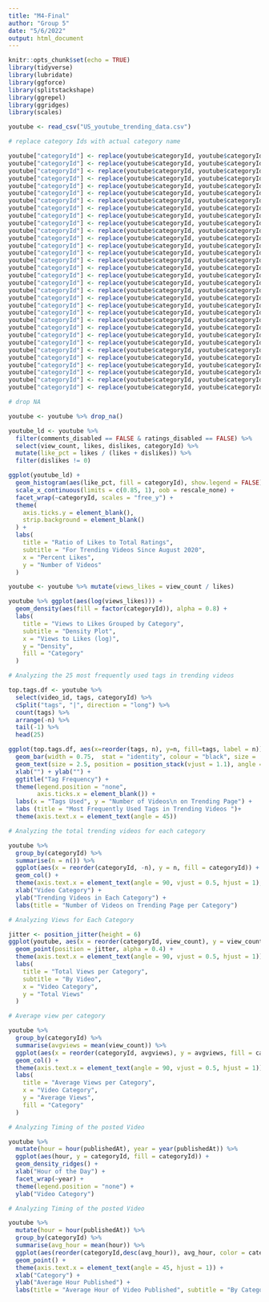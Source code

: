 ```yaml
---
title: "M4-Final"
author: "Group 5"
date: "5/6/2022"
output: html_document
---
```


```r
knitr::opts_chunk$set(echo = TRUE)
library(tidyverse)
library(lubridate)
library(ggforce)
library(splitstackshape)
library(ggrepel)
library(ggridges)
library(scales)

youtube <- read_csv("US_youtube_trending_data.csv")
```

```r
# replace category Ids with actual category name

youtube["categoryId"] <- replace(youtube$categoryId, youtube$categoryId == 1, "Film and Animation")
youtube["categoryId"] <- replace(youtube$categoryId, youtube$categoryId == 2, "Autos and Vehicles")
youtube["categoryId"] <- replace(youtube$categoryId, youtube$categoryId == 10, "Music")
youtube["categoryId"] <- replace(youtube$categoryId, youtube$categoryId == 15, "Pets and Animals")
youtube["categoryId"] <- replace(youtube$categoryId, youtube$categoryId == 17, "Sports")
youtube["categoryId"] <- replace(youtube$categoryId, youtube$categoryId == 18, "Short Movies")
youtube["categoryId"] <- replace(youtube$categoryId, youtube$categoryId == 19, "Travel & Events")
youtube["categoryId"] <- replace(youtube$categoryId, youtube$categoryId == 20, "Gaming")
youtube["categoryId"] <- replace(youtube$categoryId, youtube$categoryId == 21, "VideoBlogging")
youtube["categoryId"] <- replace(youtube$categoryId, youtube$categoryId == 22, "People & Blogs")
youtube["categoryId"] <- replace(youtube$categoryId, youtube$categoryId == 23, "Comedy")
youtube["categoryId"] <- replace(youtube$categoryId, youtube$categoryId == 24, "Entertainment")
youtube["categoryId"] <- replace(youtube$categoryId, youtube$categoryId == 25, "News & Politics")
youtube["categoryId"] <- replace(youtube$categoryId, youtube$categoryId == 26, "Howto & Style")
youtube["categoryId"] <- replace(youtube$categoryId, youtube$categoryId == 28, "Science & Technology")
youtube["categoryId"] <- replace(youtube$categoryId, youtube$categoryId == 27, "Education")
youtube["categoryId"] <- replace(youtube$categoryId, youtube$categoryId == 29, "Nonprofits & Activism")
youtube["categoryId"] <- replace(youtube$categoryId, youtube$categoryId == 30, "Movies")
youtube["categoryId"] <- replace(youtube$categoryId, youtube$categoryId == 31, "Animation & Anime")
youtube["categoryId"] <- replace(youtube$categoryId, youtube$categoryId == 32, "Action/Adventure")
youtube["categoryId"] <- replace(youtube$categoryId, youtube$categoryId == 33, "Classics")
youtube["categoryId"] <- replace(youtube$categoryId, youtube$categoryId == 34, "Comedy")
youtube["categoryId"] <- replace(youtube$categoryId, youtube$categoryId == 35, "Documentary")
youtube["categoryId"] <- replace(youtube$categoryId, youtube$categoryId == 36, "Drama")
youtube["categoryId"] <- replace(youtube$categoryId, youtube$categoryId == 37, "Family")
youtube["categoryId"] <- replace(youtube$categoryId, youtube$categoryId == 38, "Foreign")
youtube["categoryId"] <- replace(youtube$categoryId, youtube$categoryId == 39, "Horror")
youtube["categoryId"] <- replace(youtube$categoryId, youtube$categoryId == 40, "Sci-Fi/Fantasy")
youtube["categoryId"] <- replace(youtube$categoryId, youtube$categoryId == 41, "Thriller")
youtube["categoryId"] <- replace(youtube$categoryId, youtube$categoryId == 42, "Shorts")
youtube["categoryId"] <- replace(youtube$categoryId, youtube$categoryId == 43, "Shows")
youtube["categoryId"] <- replace(youtube$categoryId, youtube$categoryId == 44, "Trailers")

# drop NA

youtube <- youtube %>% drop_na()
```

```r
youtube_ld <- youtube %>%
  filter(comments_disabled == FALSE & ratings_disabled == FALSE) %>%
  select(view_count, likes, dislikes, categoryId) %>%
  mutate(like_pct = likes / (likes + dislikes)) %>%
  filter(dislikes != 0)

ggplot(youtube_ld) +
  geom_histogram(aes(like_pct, fill = categoryId), show.legend = FALSE) +
  scale_x_continuous(limits = c(0.85, 1), oob = rescale_none) +
  facet_wrap(~categoryId, scales = "free_y") +
  theme(
    axis.ticks.y = element_blank(),
    strip.background = element_blank()
  ) +
  labs(
    title = "Ratio of Likes to Total Ratings",
    subtitle = "For Trending Videos Since August 2020",
    x = "Percent Likes",
    y = "Number of Videos"
  )
```

```r
youtube <- youtube %>% mutate(views_likes = view_count / likes)

youtube %>% ggplot(aes(log(views_likes))) +
  geom_density(aes(fill = factor(categoryId)), alpha = 0.8) +
  labs(
    title = "Views to Likes Grouped by Category",
    subtitle = "Density Plot",
    x = "Views to Likes (log)",
    y = "Density",
    fill = "Category"
  )
```

```r
# Analyzing the 25 most frequently used tags in trending videos

top.tags.df <- youtube %>%
  select(video_id, tags, categoryId) %>%
  cSplit("tags", "|", direction = "long") %>% 
  count(tags) %>%
  arrange(-n) %>% 
  tail(-1) %>%
  head(25)

ggplot(top.tags.df, aes(x=reorder(tags, n), y=n, fill=tags, label = n)) +
  geom_bar(width = 0.75,  stat = "identity", colour = "black", size = .225) +
  geom_text(size = 2.5, position = position_stack(vjust = 1.1), angle = 0) +
  xlab("") + ylab("") +
  ggtitle("Tag Frequency") +
  theme(legend.position = "none",
        axis.ticks.x = element_blank()) +
  labs(x = "Tags Used", y = "Number of Videos\n on Trending Page") +
  labs (title = "Most Frequently Used Tags in Trending Videos ")+
  theme(axis.text.x = element_text(angle = 45))
```

```r
# Analyzing the total trending videos for each category

youtube %>%
  group_by(categoryId) %>%
  summarise(n = n()) %>%
  ggplot(aes(x = reorder(categoryId, -n), y = n, fill = categoryId)) +
  geom_col() +
  theme(axis.text.x = element_text(angle = 90, vjust = 0.5, hjust = 1), legend.position = "none") +
  xlab("Video Category") +
  ylab("Trending Videos in Each Category") +
  labs(title = "Number of Videos on Trending Page per Category")
```

```r
# Analyzing Views for Each Category

jitter <- position_jitter(height = 6)
ggplot(youtube, aes(x = reorder(categoryId, view_count), y = view_count, color = categoryId)) +
  geom_point(position = jitter, alpha = 0.4) +
  theme(axis.text.x = element_text(angle = 90, vjust = 0.5, hjust = 1)) +
  labs(
    title = "Total Views per Category",
    subtitle = "By Video",
    x = "Video Category",
    y = "Total Views"
  )
```

```r
# Average view per category

youtube %>%
  group_by(categoryId) %>%
  summarise(avgviews = mean(view_count)) %>%
  ggplot(aes(x = reorder(categoryId, avgviews), y = avgviews, fill = categoryId)) +
  geom_col() +
  theme(axis.text.x = element_text(angle = 90, vjust = 0.5, hjust = 1)) +
  labs(
    title = "Average Views per Category",
    x = "Video Category",
    y = "Average Views",
    fill = "Category"
  ) 
```

```r
# Analyzing Timing of the posted Video

youtube %>%
  mutate(hour = hour(publishedAt), year = year(publishedAt)) %>%
  ggplot(aes(hour, y = categoryId, fill = categoryId)) +
  geom_density_ridges() +
  xlab("Hour of the Day") +
  facet_wrap(~year) +
  theme(legend.position = "none") +
  ylab("Video Category")
```

```r
# Analyzing Timing of the posted Video

youtube %>%
  mutate(hour = hour(publishedAt)) %>%
  group_by(categoryId) %>%
  summarise(avg_hour = mean(hour)) %>%
  ggplot(aes(reorder(categoryId,desc(avg_hour)), avg_hour, color = categoryId)) +
  geom_point() +
  theme(axis.text.x = element_text(angle = 45, hjust = 1)) +
  xlab("Category") +
  ylab("Average Hour Published") +
  labs(title = "Average Hour of Video Published", subtitle = "By Category")
```
